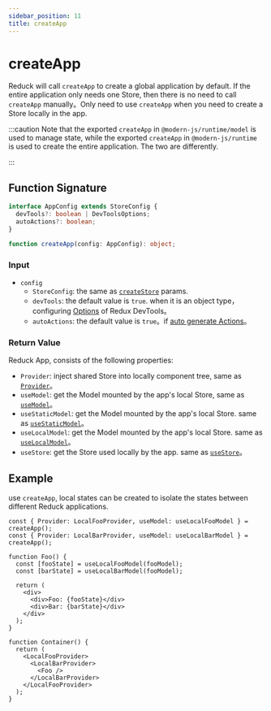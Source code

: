 ```yaml
---
sidebar_position: 11
title: createApp
---
```

# createApp


<ReduckTip />

Reduck will call `createApp` to create a global application by default. If the entire application only needs one Store, then there is no need to call `createApp` manually。Only need to use `createApp` when you need to create a Store locally in the app.

:::caution
Note that the exported `createApp` in `@modern-js/runtime/model` is used to manage state, while the exported `createApp` in `@modern-js/runtime` is used to create the entire application. The two are differently.

:::

## Function Signature

```ts
interface AppConfig extends StoreConfig {
  devTools?: boolean | DevToolsOptions;
  autoActions?: boolean;
}

function createApp(config: AppConfig): object;
```

### Input

- `config`
  - `StoreConfig`: the same as [`createStore`](./create-store.md) params.
  - `devTools`: the default value is `true`. when it is an object type，configuring [Options](https://github.com/reduxjs/redux-devtools/blob/main/extension/docs/API/Arguments.md) of Redux DevTools。
  - `autoActions`: the default value is `true`。if [auto generate Actions](./auto-actions.md)。

### Return Value

Reduck App, consists of the following properties:

- `Provider`: inject shared Store into locally component tree, same as [`Provider`](./Provider.md)。
- `useModel`: get the Model mounted by the app's local Store, same as [`useModel`](./use-model.md)。
- `useStaticModel`: get the Model mounted by the app's local Store. same as [`useStaticModel`](./use-static-model.md)。
- `useLocalModel`: get the Model mounted by the app's local Store. same as [`useLocalModel`](./use-local-model.md)。
- `useStore`: get the Store used locally by the app. same as [`useStore`](./use-store.md)。

## Example

use `createApp`, local states can be created to isolate the states between different Reduck applications.

```tsx
const { Provider: LocalFooProvider, useModel: useLocalFooModel } = createApp();
const { Provider: LocalBarProvider, useModel: useLocalBarModel } = createApp();

function Foo() {
  const [fooState] = useLocalFooModel(fooModel);
  const [barState] = useLocalBarModel(fooModel);

  return (
    <div>
      <div>Foo: {fooState}</div>
      <div>Bar: {barState}</div>
    </div>
  );
}

function Container() {
  return (
    <LocalFooProvider>
      <LocalBarProvider>
        <Foo />
      </LocalBarProvider>
    </LocalFooProvider>
  );
}
```
